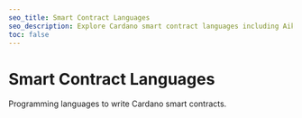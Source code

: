 ```yaml
---
seo_title: Smart Contract Languages
seo_description: Explore Cardano smart contract languages including Aiken, Plutus, Marlowe, and Helios. Find the perfect programming language for your blockchain development needs.
toc: false
---
```



# Smart Contract Languages

Programming languages to write Cardano smart contracts.

<br />
<TOCItem
  pageName="Aiken"
  relativeUrl="/development/smart_contract_languages/aiken"
/>

<TOCItem
  pageName="Plutus"
  relativeUrl="/development/smart_contract_languages/plutus"
/>

<TOCItem
  pageName="Marlowe"
  relativeUrl="/development/smart_contract_languages/marlowe"
/>

<TOCItem
  pageName="Plu-Ts"
  relativeUrl="/development/smart_contract_languages/plu-ts"
/>

<TOCItem
  pageName="OpShin"
  relativeUrl="/development/smart_contract_languages/opshin"
/>

<TOCItem
  pageName="Helios"
  relativeUrl="/development/smart_contract_languages/helios"
/>

<TOCItem
  pageName="Plutarch"
  relativeUrl="/development/smart_contract_languages/plutarch"
/>

<TOCItem
  pageName="Scalus"
  relativeUrl="/development/smart_contract_languages/scalus"
/>

<TOCItem
  pageName="Pluto"
  relativeUrl="/development/smart_contract_languages/pluto"
/>
